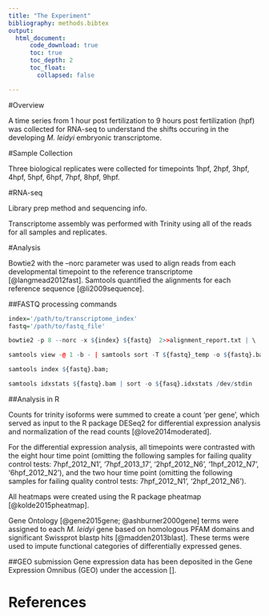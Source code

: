 ```yaml
---
title: "The Experiment"
bibliography: methods.bibtex
output:
  html_document:
      code_download: true
      toc: true
      toc_depth: 2
      toc_float:
        collapsed: false

---
```


#Overview

A time series from 1 hour post fertilization to 9 hours post fertilization (hpf) was collected for RNA-seq to understand the shifts occuring in the developing *M. leidyi* embryonic transcriptome.

#Sample Collection

Three biological replicates were collected for timepoints 1hpf, 2hpf, 3hpf, 4hpf, 5hpf, 6hpf, 7hpf, 8hpf, 9hpf. 


#RNA-seq

Library prep method and sequencing info.


Transcriptome assembly was performed with Trinity using all of the reads for all samples and replicates.


#Analysis

Bowtie2 with the --norc parameter was used to align reads from each developmental timepoint to the reference transcriptome  [@langmead2012fast]. Samtools quantified the alignments for each reference sequence [@li2009sequence]. 

##FASTQ processing commands


```r

index='/path/to/transcriptome_index'
fastq='/path/to/fastq_file'

bowtie2 -p 8 --norc -x ${index} ${fastq}  2>>alignment_report.txt | \

samtools view -@ 1 -b - | samtools sort -T ${fastq}_temp -o ${fastq}.bam -O bam -@ 1 - ;

samtools index ${fastq}.bam;

samtools idxstats ${fastq}.bam | sort -o ${fasq}.idxstats /dev/stdin

```

##Analysis in R



Counts for trinity isoforms were summed to create a count 'per gene', which served as input to the R package DESeq2 for differential expression analysis and normalization of the read counts [@love2014moderated]. 

For the differential expression analysis, all timepoints were contrasted with the eight hour time point (omitting the following samples for failing quality control tests: 7hpf_2012_N1’, ‘7hpf_2013_17’, ‘2hpf_2012_N6’, ‘1hpf_2012_N7’, ‘6hpf_2012_N2’), and the two hour time point (omitting the following samples for failing quality control tests: 7hpf_2012_N1’, ‘2hpf_2012_N6’). 

All heatmaps were created using the R package pheatmap [@kolde2015pheatmap].

Gene Ontology [@gene2015gene; @ashburner2000gene] terms were assigned to each *M. leidyi* gene based on homologous PFAM domains and significant Swissprot blastp hits [@madden2013blast]. These terms were used to impute functional categories of differentially expressed genes.


##GEO submission
Gene expression data has been deposited in the Gene Expression Omnibus (GEO) under the accession [].



# References

